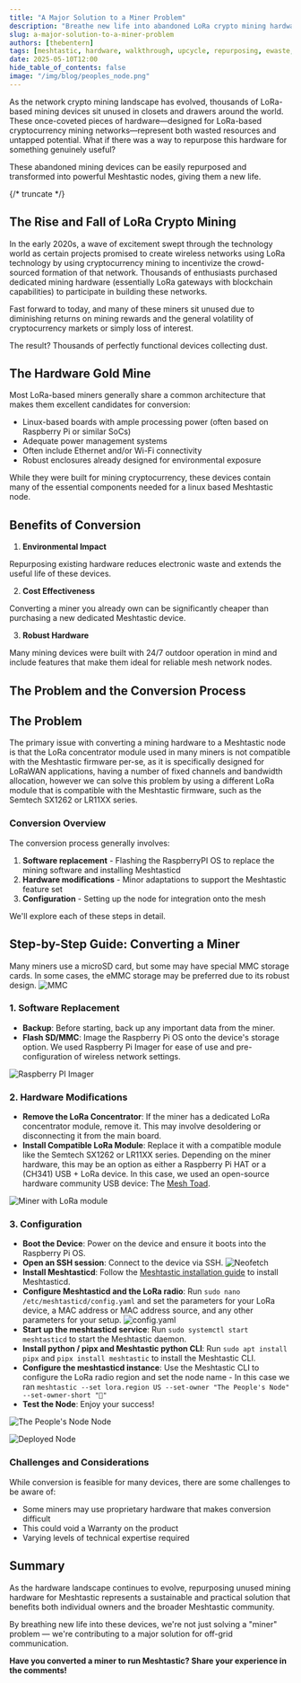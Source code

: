 ```yaml
---
title: "A Major Solution to a Miner Problem"
description: "Breathe new life into abandoned LoRa crypto mining hardware by converting it into a powerful Meshtastic nodes"
slug: a-major-solution-to-a-miner-problem
authors: [thebentern]
tags: [meshtastic, hardware, walkthrough, upcycle, repurposing, ewaste, lora]
date: 2025-05-10T12:00
hide_table_of_contents: false
image: "/img/blog/peoples_node.png"
---
```


As the network crypto mining landscape has evolved, thousands of LoRa-based mining devices sit unused in closets and drawers around the world. These once-coveted pieces of hardware—designed for LoRa-based cryptocurrency mining networks—represent both wasted resources and untapped potential. What if there was a way to repurpose this hardware for something genuinely useful?

These abandoned mining devices can be easily repurposed and transformed into powerful Meshtastic nodes, giving them a new life.

{/* truncate */}

## The Rise and Fall of LoRa Crypto Mining
In the early 2020s, a wave of excitement swept through the technology world as certain projects promised to create wireless networks using LoRa technology by using cryptocurrency mining to incentivize the crowd-sourced formation of that network. Thousands of enthusiasts purchased dedicated mining hardware (essentially LoRa gateways with blockchain capabilities) to participate in building these networks.

Fast forward to today, and many of these miners sit unused due to diminishing returns on mining rewards and the general volatility of cryptocurrency markets or simply loss of interest.

The result? Thousands of perfectly functional devices collecting dust.

## The Hardware Gold Mine

Most LoRa-based miners generally share a common architecture that makes them excellent candidates for conversion:

- Linux-based boards with ample processing power (often based on Raspberry Pi or similar SoCs)
- Adequate power management systems
- Often include Ethernet and/or Wi-Fi connectivity
- Robust enclosures already designed for environmental exposure

While they were built for mining cryptocurrency, these devices contain many of the essential components needed for a linux based Meshtastic node.

## Benefits of Conversion

1. **Environmental Impact**

Repurposing existing hardware reduces electronic waste and extends the useful life of these devices.

2. **Cost Effectiveness**

Converting a miner you already own can be significantly cheaper than purchasing a new dedicated Meshtastic device.

3. **Robust Hardware**

Many mining devices were built with 24/7 outdoor operation in mind and include features that make them ideal for reliable mesh network nodes.

## The Problem and the Conversion Process

## The Problem

The primary issue with converting a mining hardware to a Meshtastic node is that the LoRa concentrator module used in many miners is not compatible with the Meshtastic firmware per-se, as it is specifically designed for LoRaWAN applications, having a number of fixed channels and bandwidth allocation, however we can solve this problem by using a different LoRa module that is compatible with the Meshtastic firmware, such as the Semtech SX1262 or LR11XX series.

### Conversion Overview

The conversion process generally involves:

1. **Software replacement** - Flashing the RaspberryPI OS to replace the mining software and installing Meshtasticd
2. **Hardware modifications** - Minor adaptations to support the Meshtastic feature set
3. **Configuration** - Setting up the node for integration onto the mesh

We'll explore each of these steps in detail.

## Step-by-Step Guide: Converting a Miner

Many miners use a microSD card, but some may have special MMC storage cards. In some cases, the eMMC storage may be preferred due to its robust design.
![MMC](/img/blog/emmc.webp)

### 1. Software Replacement
- **Backup**: Before starting, back up any important data from the miner.
- **Flash SD/MMC**: Image the Raspberry Pi OS onto the device's storage option. We used Raspberry Pi Imager for ease of use and pre-configuration of wireless network settings.

![Raspberry PI Imager](/img/blog/rpi_imager.webp)

### 2. Hardware Modifications

- **Remove the LoRa Concentrator**: If the miner has a dedicated LoRa concentrator module, remove it. This may involve desoldering or disconnecting it from the main board.
- **Install Compatible LoRa Module**: Replace it with a compatible module like the Semtech SX1262 or LR11XX series. Depending on the miner hardware, this may be an option as either a Raspberry Pi HAT or a (CH341) USB + LoRa device. In this case, we used an open-source hardware community USB device: The [Mesh Toad](https://oshwlab.com/mtnmesh/meshtoad-v1-2).

![Miner with LoRa module](/img/blog/miner_opened.webp)

### 3. Configuration
- **Boot the Device**:
Power on the device and ensure it boots into the Raspberry Pi OS.
- **Open an SSH session**:
Connect to the device via SSH.
![Neofetch](/img/blog/neofetch.webp)
- **Install Meshtasticd**:
Follow the [Meshtastic installation guide](https://meshtastic.org/docs/software/linux/installation/?os=debian) to install Meshtasticd.
- **Configure Meshtasticd and the LoRa radio**:
Run `sudo nano /etc/meshtasticd/config.yaml` and set the parameters for your LoRa device, a MAC address or MAC address source, and any other parameters for your setup.
![config.yaml](/img/blog/config_yaml.webp)
- **Start up the meshtasticd service**:
Run `sudo systemctl start meshtasticd` to start the Meshtastic daemon.
- **Install python / pipx and Meshtastic python CLI**:
Run `sudo apt install pipx` and `pipx install meshtastic` to install the Meshtastic CLI.
- **Configure the meshtasticd instance**:
Use the Meshtastic CLI to configure the LoRa radio region and set the node name - In this case we ran `meshtastic --set lora.region US --set-owner "The People's Node" --set-owner-short "🎈"`
- **Test the Node**:
Enjoy your success!

![The People's Node Node](/img/blog/peoples_node.webp)

![Deployed Node](/img/blog/deployed_miner.webp)

### Challenges and Considerations

While conversion is feasible for many devices, there are some challenges to be aware of:

- Some miners may use proprietary hardware that makes conversion difficult
- This could void a Warranty on the product
- Varying levels of technical expertise required

## Summary

As the hardware landscape continues to evolve, repurposing unused mining hardware for Meshtastic represents a sustainable and practical solution that benefits both individual owners and the broader Meshtastic community.

By breathing new life into these devices, we're not just solving a "miner" problem — we're contributing to a major solution for off-grid communication.

**Have you converted a miner to run Meshtastic? Share your experience in the comments!**
